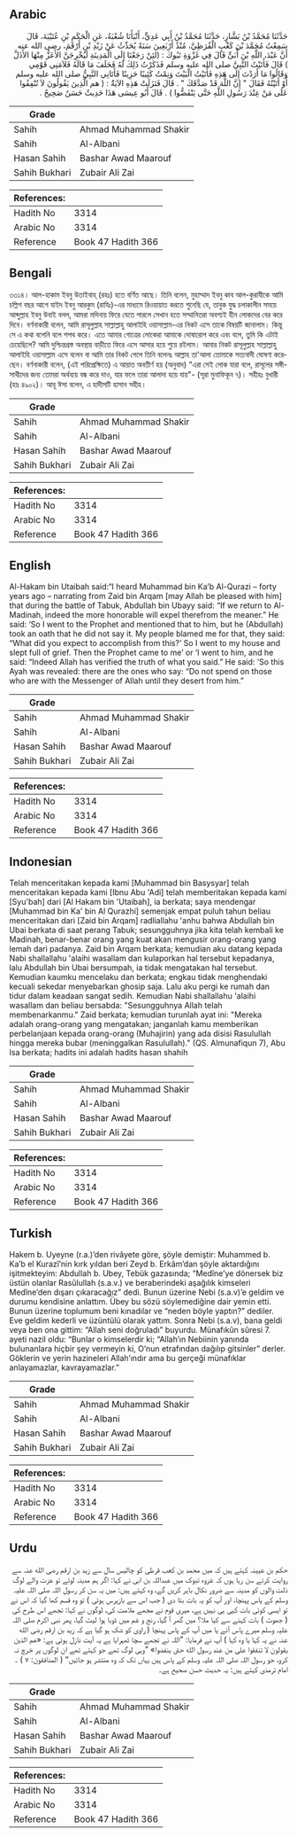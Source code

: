 ## Arabic


<div dir="rtl" lang="ar" style={{fontSize:'larger',backgroundColor:'#f8f9fa',padding:20}}>
حَدَّثَنَا مُحَمَّدُ بْنُ بَشَّارٍ، حَدَّثَنَا مُحَمَّدُ بْنُ أَبِي عَدِيٍّ، أَنْبَأَنَا شُعْبَةُ، عَنِ الْحَكَمِ بْنِ عُتَيْبَةَ، قَالَ سَمِعْتُ مُحَمَّدَ بْنَ كَعْبٍ الْقُرَظِيَّ، مُنْذُ أَرْبَعِينَ سَنَةً يُحَدِّثُ عَنْ زَيْدِ بْنِ أَرْقَمَ، رضى الله عنه أَنَّ عَبْدَ، اللَّهِ بْنَ أُبَىٍّ قَالَ فِي غَزْوَةِ تَبُوكَ ‏:‏ ‏(‏لئِنْ رَجَعْنَا إِلَى الْمَدِينَةِ لَيُخْرِجَنَّ الأَعَزُّ مِنْهَا الأَذَلَّ ‏)‏ قَالَ فَأَتَيْتُ النَّبِيَّ صلى الله عليه وسلم فَذَكَرْتُ ذَلِكَ لَهُ فَحَلَفَ مَا قَالَهُ فَلاَمَنِي قَوْمِي وَقَالُوا مَا أَرَدْتَ إِلَى هَذِهِ فَأَتَيْتُ الْبَيْتَ وَنِمْتُ كَئِيبًا حَزِينًا فَأَتَانِي النَّبِيُّ صلى الله عليه وسلم أَوْ أَتَيْتُهُ فَقَالَ ‏"‏ إِنَّ اللَّهَ قَدْ صَدَّقَكَ ‏"‏ ‏.‏ قَالَ فَنَزَلَتْ هَذِهِ الآيَةُُ ‏:‏ ‏(‏ هم الَّذِينَ يَقُولُونَ لاَ تُنْفِقُوا عَلَى مَنْ عِنْدَ رَسُولِ اللَّهِ حَتَّى يَنْفَضُّوا ‏)‏ ‏.‏ قَالَ أَبُو عِيسَى هَذَا حَدِيثٌ حَسَنٌ صَحِيحٌ ‏.‏
</div>
<div style={{backgroundColor:'#f8f9fa',padding:20, marginBottom: 10}}><table> <thead> <tr> <th>Grade</th> <th></th> </tr> </thead> <tbody> <tr><td>Sahih</td><td>Ahmad Muhammad Shakir</td></tr><tr><td>Sahih</td><td>Al-Albani</td></tr><tr><td>Hasan Sahih</td><td>Bashar Awad Maarouf</td></tr><tr><td>Sahih Bukhari</td><td>Zubair Ali Zai</td></tr></tbody></table><table> <thead> <tr> <th>References:</th> <th></th> </tr> </thead> <tbody><tr><td>Hadith No</td><td>3314</td></tr><tr><td>Arabic No</td><td>3314</td></tr><tr><td>Reference</td><td>Book 47 Hadith 366</td></tr></tbody></table></div>

## Bengali


<div dir="ltr" lang="bn" style={{fontSize:'larger',backgroundColor:'#f8f9fa',padding:20}}>
৩৩১৪। আল-হাকাম ইবনু উতাইবাহ্ (রহঃ) হতে বর্ণিত আছে। তিনি বলেন, মুহাম্মাদ ইবনু কাব আল-কুরাযীকে আমি চল্লিশ বছর আগে যাইদ ইবনু আরকুম (রাযিঃ)-এর মাধ্যমে রিওয়ায়াত করতে শুনেছি যে, তাবুক যুদ্ধ চলাকালীন সময়ে আব্দুল্লাহ ইবনু উবাই বলল, আমরা মদিনায় ফিরে যেতে পারলে সেখান হতে সম্মানিতরা অবশ্যই হীন লোকদের বের করে দিবে। বর্ণনাকারী বলেন, আমি রাসূলুল্লাহ সাল্লাল্লাহু আলাইহি ওয়াসাল্লাম-এর নিকট এসে তাকে বিষয়টি জানালাম। কিন্তু সে এ কথা বলেনি বলে শপথ করে। এতে আমার গোত্রের লোকেরা আমাকে দোষারোপ করে এবং বলে, তুমি কি এটাই চেয়েছিলে? আমি দুশ্চিন্তগ্রস্ত অবস্থায় বাড়ীতে ফিরে এসে আসার হয়ে শুয়ে রইলাম। আমার নিকট রাসূলুল্লাহ সাল্লাল্লাহু আলাইহি ওয়াসাল্লাম এসে বলেন বা আমি তার নিকট গেলে তিনি বলেনঃ আল্লাহ তা'আলা তোমাকে সত্যবাদী ঘোষণা করেছেন। বর্ণনাকারী বলেন, (এই পরিপ্রেক্ষিতে) এ আয়াত অবতীর্ণ হয় (অনুবাদ) “এরা সেই লোক যারা বলে, রাসূলের সঙ্গী-সাথীদের জন্য তোমরা অর্থব্যয় বন্ধ করে দাও, যার ফলে তারা আলাদা হয়ে যায়"- (সূরা মুনাফিকূন ৭)। সহীহঃ বুখারী (হাঃ ৪৯০২)। আবূ ঈসা বলেন, এ হাদীসটি হাসান সহীহ।
</div>
<div style={{backgroundColor:'#f8f9fa',padding:20, marginBottom: 10}}><table> <thead> <tr> <th>Grade</th> <th></th> </tr> </thead> <tbody> <tr><td>Sahih</td><td>Ahmad Muhammad Shakir</td></tr><tr><td>Sahih</td><td>Al-Albani</td></tr><tr><td>Hasan Sahih</td><td>Bashar Awad Maarouf</td></tr><tr><td>Sahih Bukhari</td><td>Zubair Ali Zai</td></tr></tbody></table><table> <thead> <tr> <th>References:</th> <th></th> </tr> </thead> <tbody><tr><td>Hadith No</td><td>3314</td></tr><tr><td>Arabic No</td><td>3314</td></tr><tr><td>Reference</td><td>Book 47 Hadith 366</td></tr></tbody></table></div>

## English


<div dir="ltr" lang="en" style={{fontSize:'larger',backgroundColor:'#f8f9fa',padding:20}}>
Al-Hakam bin Utaibah said:“I heard Muhammad bin Ka’b Al-Qurazi – forty years ago – narrating from Zaid bin Arqam [may Allah be pleased with him] that during the battle of Tabuk, Abdullah bin Ubayy said: “If we return to Al-Madinah, indeed the more honorable will expel therefrom the meaner.” He said: ‘So I went to the Prophet and mentioned that to him, but he (Abdullah) took an oath that he did not say it. My people blamed me for that, they said: “What did you expect to accomplish from this?’ So I went to my house and slept full of grief. Then the Prophet came to me’ or ‘I went to him, and he said: “Indeed Allah has verified the truth of what you said.” He said: ‘So this Ayah was revealed: there are the ones who say: “Do not spend on those who are with the Messenger of Allah until they desert from him.”
</div>
<div style={{backgroundColor:'#f8f9fa',padding:20, marginBottom: 10}}><table> <thead> <tr> <th>Grade</th> <th></th> </tr> </thead> <tbody> <tr><td>Sahih</td><td>Ahmad Muhammad Shakir</td></tr><tr><td>Sahih</td><td>Al-Albani</td></tr><tr><td>Hasan Sahih</td><td>Bashar Awad Maarouf</td></tr><tr><td>Sahih Bukhari</td><td>Zubair Ali Zai</td></tr></tbody></table><table> <thead> <tr> <th>References:</th> <th></th> </tr> </thead> <tbody><tr><td>Hadith No</td><td>3314</td></tr><tr><td>Arabic No</td><td>3314</td></tr><tr><td>Reference</td><td>Book 47 Hadith 366</td></tr></tbody></table></div>

## Indonesian


<div dir="ltr" lang="id" style={{fontSize:'larger',backgroundColor:'#f8f9fa',padding:20}}>
Telah menceritakan kepada kami [Muhammad bin Basysyar] telah menceritakan kepada kami [Ibnu Abu 'Adi] telah memberitakan kepada kami [Syu'bah] dari [Al Hakam bin 'Utaibah], ia berkata; saya mendengar [Muhammad bin Ka' bin Al Qurazhi] semenjak empat puluh tahun beliau menceritakan dari [Zaid bin Arqam] radliallahu 'anhu bahwa Abdullah bin Ubai berkata di saat perang Tabuk; sesungguhnya jika kita telah kembali ke Madinah, benar-benar orang yang kuat akan mengusir orang-orang yang lemah dari padanya. Zaid bin Arqam berkata; kemudian aku datang kepada Nabi shallallahu 'alaihi wasallam dan kulaporkan hal tersebut kepadanya, lalu Abdullah bin Ubai bersumpah, ia tidak mengatakan hal tersebut. Kemudian kaumku mencelaku dan berkata; engkau tidak menghendaki kecuali sekedar menyebarkan ghosip saja. Lalu aku pergi ke rumah dan tidur dalam keadaan sangat sedih. Kemudian Nabi shallallahu 'alaihi wasallam dan beliau bersabda: "Sesungguhnya Allah telah membenarkanmu." Zaid berkata; kemudian turunlah ayat ini: "Mereka adalah orang-orang yang mengatakan; janganlah kamu memberikan perbelanjaan kepada orang-orang (Muhajirin) yang ada disisi Rasulullah hingga mereka bubar (meninggalkan Rasulullah)." (QS. Almunafiqun 7), Abu Isa berkata; hadits ini adalah hadits hasan shahih
</div>
<div style={{backgroundColor:'#f8f9fa',padding:20, marginBottom: 10}}><table> <thead> <tr> <th>Grade</th> <th></th> </tr> </thead> <tbody> <tr><td>Sahih</td><td>Ahmad Muhammad Shakir</td></tr><tr><td>Sahih</td><td>Al-Albani</td></tr><tr><td>Hasan Sahih</td><td>Bashar Awad Maarouf</td></tr><tr><td>Sahih Bukhari</td><td>Zubair Ali Zai</td></tr></tbody></table><table> <thead> <tr> <th>References:</th> <th></th> </tr> </thead> <tbody><tr><td>Hadith No</td><td>3314</td></tr><tr><td>Arabic No</td><td>3314</td></tr><tr><td>Reference</td><td>Book 47 Hadith 366</td></tr></tbody></table></div>

## Turkish


<div dir="ltr" lang="tr" style={{fontSize:'larger',backgroundColor:'#f8f9fa',padding:20}}>
Hakem b. Uyeyne (r.a.)’den rivâyete göre, şöyle demiştir: Muhammed b. Ka’b el Kurazî’nin kırk yıldan beri Zeyd b. Erkâm’dan şöyle aktardığını işitmekteyim: Abdullah b. Ubey, Tebük gazasında; “Medîne’ye dönersek biz üstün olanlar Rasûlullah (s.a.v.) ve beraberindeki aşağılık kimseleri Medîne’den dışarı çıkaracağız” dedi. Bunun üzerine Nebi (s.a.v)’e geldim ve durumu kendisine anlattım. Übey bu sözü söylemediğine dair yemin etti. Bunun üzerine toplumum beni kınadılar ve “neden böyle yaptın?” dediler. Eve geldim kederli ve üzüntülü olarak yattım. Sonra Nebi (s.a.v), bana geldi veya ben ona gittim: “Allah seni doğruladı” buyurdu. Münafıkûn sûresi 7. ayeti nazil oldu: “Bunlar o kimselerdir ki; “Allah’ın Nebiinin yanında bulunanlara hiçbir şey vermeyin ki, O’nun etrafından dağılıp gitsinler” derler. Göklerin ve yerin hazineleri Allah’ındır ama bu gerçeği münafıklar anlayamazlar, kavrayamazlar.”
</div>
<div style={{backgroundColor:'#f8f9fa',padding:20, marginBottom: 10}}><table> <thead> <tr> <th>Grade</th> <th></th> </tr> </thead> <tbody> <tr><td>Sahih</td><td>Ahmad Muhammad Shakir</td></tr><tr><td>Sahih</td><td>Al-Albani</td></tr><tr><td>Hasan Sahih</td><td>Bashar Awad Maarouf</td></tr><tr><td>Sahih Bukhari</td><td>Zubair Ali Zai</td></tr></tbody></table><table> <thead> <tr> <th>References:</th> <th></th> </tr> </thead> <tbody><tr><td>Hadith No</td><td>3314</td></tr><tr><td>Arabic No</td><td>3314</td></tr><tr><td>Reference</td><td>Book 47 Hadith 366</td></tr></tbody></table></div>

## Urdu


<div dir="rtl" lang="ur" style={{fontSize:'larger',backgroundColor:'#f8f9fa',padding:20}}>
حکم بن عیینہ کہتے ہیں کہ میں محمد بن کعب قرظی کو چالیس سال سے زید بن ارقم رضی الله عنہ سے روایت کرتے سن رہا ہوں کہ غزوہ تبوک میں عبداللہ بن ابی نے کہا: اگر ہم مدینہ لوٹے تو عزت والے لوگ ذلت والوں کو مدینہ سے ضرور نکال باہر کریں گے، وہ کہتے ہیں: میں یہ سن کر رسول اللہ صلی اللہ علیہ وسلم کے پاس پہنچا، اور آپ کو یہ بات بتا دی ( جب اس سے بازپرس ہوئی ) تو وہ قسم کھا گیا کہ اس نے تو ایسی کوئی بات کہی ہی نہیں ہے، میری قوم نے مجھے ملامت کی، لوگوں نے کہا: تجھے اس طرح کی ( جھوٹ ) بات کہنے سے کیا ملا؟ میں گھر آ گیا، رنج و غم میں ڈوبا ہوا لیٹ گیا، پھر نبی اکرم صلی اللہ علیہ وسلم میرے پاس آئے یا میں آپ کے پاس پہنچا ( راوی کو شک ہو گیا ہے کہ زید بن ارقم رضی الله عنہ نے یہ کہا یا وہ کہا ) آپ نے فرمایا: ”اللہ نے تجھے سچا ٹھہرایا ہے یہ آیت نازل ہوئی ہے: «هم الذين يقولون لا تنفقوا على من عند رسول الله حتى ينفضوا» ”وہی لوگ تھے جو کہتے تھے ان لوگوں پر خرچ نہ کرو، جو رسول اللہ صلی اللہ علیہ وسلم کے پاس ہیں یہاں تک کہ وہ منتشر ہو جائیں“ ( المنافقون: ۷ ) ۔ امام ترمذی کہتے ہیں: یہ حدیث حسن صحیح ہے۔
</div>
<div style={{backgroundColor:'#f8f9fa',padding:20, marginBottom: 10}}><table> <thead> <tr> <th>Grade</th> <th></th> </tr> </thead> <tbody> <tr><td>Sahih</td><td>Ahmad Muhammad Shakir</td></tr><tr><td>Sahih</td><td>Al-Albani</td></tr><tr><td>Hasan Sahih</td><td>Bashar Awad Maarouf</td></tr><tr><td>Sahih Bukhari</td><td>Zubair Ali Zai</td></tr></tbody></table><table> <thead> <tr> <th>References:</th> <th></th> </tr> </thead> <tbody><tr><td>Hadith No</td><td>3314</td></tr><tr><td>Arabic No</td><td>3314</td></tr><tr><td>Reference</td><td>Book 47 Hadith 366</td></tr></tbody></table></div>